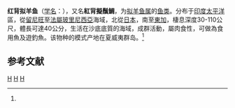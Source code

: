 {{noteTA
|G1=Toponym
}}
{{Speciesbox
| taxon = Mulloidichthys pfluegeri
| status = NE
| status_system = IUCN3.1
| authority =  Steindachner, 1900<ref name='id7571'>{{cite web| url =http://www.bioinfo.cn/db05/BjdwSpecies.php?action=view&id=7571| title =红背拟羊鱼| work =中国动物物种编目数据库| publisher =中国科学院微生物研究所| author =中国科学院动物研究所| accessdate =2009-04-16| deadurl =yes| archiveurl =https://web.archive.org/web/20160305021350/http://www.bioinfo.cn/db05/BjdwSpecies.php?action=view&id=7571| archivedate =2016-03-05}}</ref>
| synonyms = *''Mulloides pfluegeri''<br /><small>Steindachner, 1900</small>
*''Mulloides pflugeri''<br /><small>Steindachner, 1900</small>
*''Mulloidichthys pflugeri''<br /><small>Steindachner, 1900</small>
}}

'''红背拟羊鱼'''（[[学名|学名]]：{{lang|la|''Mulloidichthys pfluegeri''}}），又名'''紅背擬鬚鯛'''，为[[拟羊鱼属|拟羊鱼属]]的[[鱼类|鱼类]]。分布于[[印度|印度]][[太平洋|太平洋]]區，從[[留尼旺|留尼旺]]至[[法屬玻里尼西亞|法屬玻里尼西亞]]海域，北從[[日本|日本]]，南至[[東加|東加]]，棲息深度30-110公尺，體長可達40公分，生活在沙底底質的海域，成群活動，屬肉食性，可做為食用魚及遊釣魚。该物种的模式产地在夏威夷群岛。<ref name='id7571'/>

== 参考文献 ==
{{reflist}}

{{Taxonbar|from=Q2482334}}

[[Category:食用魚|H]]
[[Category:拟羊鱼属|H]]
[[Category:1900年描述的鱼类|H]]